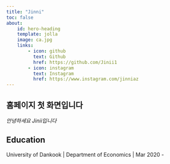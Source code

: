 ```yaml
---
title: "Jinni"
toc: false
about:
    id: hero-heading
    template: jolla
    image: ca.jpg
    links:
        - icon: github
          text: Github
          href: https://github.com/Jinii1
        - icon: instagram
          text: Instagram
          href: https://www.instagram.com/jinniaz
---
```


## 홈페이지 첫 화면입니다

*안녕하세요 Jinii입니다*

## Education

University of Dankook |
Department of Economics | Mar 2020 -